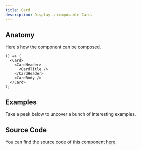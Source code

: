 ```yaml
---
title: Card
description: Display a composable Card.
---
```


<Preview example="card-default" />

## Anatomy

Here's how the component can be composed.

```tsx
() => (
  <Card>
    <CardHeader>
      <CardTitle />
    </CardHeader>
    <CardBody />
  </Card>
);
```

## Examples

Take a peek below to uncover a bunch of interesting examples.

<Preview example="card-headless" vn="Headless" />

<Preview example="card-form" vn="Form" />

## Source Code

You can find the source code of this component
[here](https://github.com/askides/ui/blob/main/src/_comp/ui/Card.tsx).
